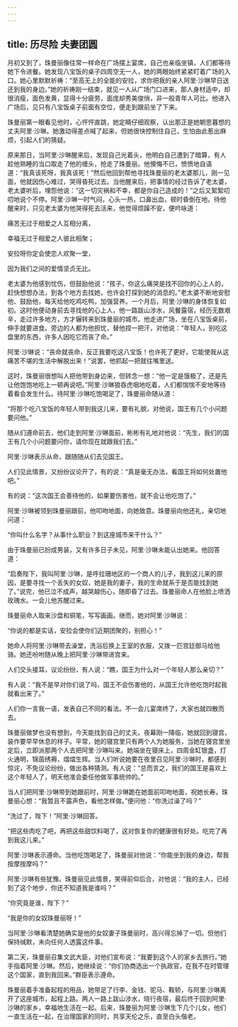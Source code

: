 ```yaml
---
---
---
```

title: 历尽险 夫妻团圆
---




月初又到了，珠曼丽像往常一样命在广场摆上宴席，自己也亲临坐镇，人们都等待她下令进餐。她发现八宝饭的桌子四周空无一人，她的两眼始终紧紧盯着广场的入口。她心里默默祈祷：“至高无上的全能的安拉，求你把我的亲人阿里·沙琳早日送还到我的身边。”她的祈祷刚一结束，就见一人从广场门口进来，那人身材适中，却很消瘦，面色发黄，显得十分疲劳，面庞却秀美俊俏，非一般青年人可比。他进入广场后，见只有八宝饭桌子前面有空位，便走到跟前坐了下来。

珠曼丽第一眼看见他时，心怦怦直跳，她定睛仔细观察，认出那正是她朝思暮想的丈夫阿里·沙琳。她激动得差点喊了起来，但她很快控制住自己，生怕由此惹出麻烦，引起人们的猜疑。

原来那日，当阿里·沙琳醒来后，发现自己光着头，他明白自己遭到了暗算，有人趁他熟睡的当口取走了他的缠头，抢走了珠曼丽。他懊悔不已，愤愤地自语道：“我真该死呀，我真该死！”然后他回到帮他寻找珠曼丽的老太婆那儿，刚一见面，他就因伤心难过，哭得昏死过去。当他醒来后，把事情的经过告诉了老太婆，老太婆听后，埋怨他说：“这一切灾祸和不幸，都是你自己造成的！”之后又絮絮叨叨地说个不停。阿里·沙琳一时气闷，心头一热，口鼻出血，顿时昏倒在地。待他醒来时，只见老太婆为他哭得死去活来，他觉得烦躁不安，便吟咏道：

痛苦无过于相爱之人互相分离，

幸福无过于相爱之人彼此相聚；

安拉呀你定会使恋人欢聚一堂，

因为我们之间的爱情坚贞无比。



老太婆为他感到忧伤，但鼓励他说：“孩子，你这么痛哭是找不回你的心上人的，赶快想想办法，到各个地方去找她，也许会打探到她的消息的。”老太婆不断地安慰他、鼓励他，每天给他吃鸡吃鸭，加强营养。一个月后，阿里·沙琳的身体恢复如初。这时他便动身前去寻找他的心上人，他一路跋山涉水，风餐露宿，经历无数艰辛，走过许多地方，方才辗转来到珠曼丽的城市。他走进广场，坐在八宝饭桌前，伸手就要进食。旁边的人都为他担忧，替他捏一把汗，对他说：“年轻人，别吃这盘里的东西，许多人因吃它而丧了命。”

阿里·沙琳说：“丧命就丧命，反正我要吃这八宝饭！也许死了更好，它能使我从这痛苦不堪的生活中解脱出来！”说罢，他抓起一把就往嘴里送。

这时，珠曼丽很想叫人把他带到身边来，但转念一想：“他一定是饿极了，还是先让他饱饱地吃上一顿再说吧。”阿里·沙琳狼吞虎咽地吃着，人们都惴惴不安地等待着看会发生什么。待阿里·沙琳吃饱喝足了，珠曼丽命随从道：

“将那个吃八宝饭的年轻人带到我这儿来，要有礼貌，对他说，国王有几个小问题要问他。”

随从们遵命前去，他们走到阿里·沙琳面前，彬彬有礼地对他说：“先生，我们的国王有几个小问题要问你，请你现在就跟我们去。”

阿里·沙琳表示从命，跟随随从们去见国王。

人们见此情景，又纷纷议论开了，有的说：“真是毫无办法，看国王将如何处置他吧。”

有的说：“这次国王会善待他的，如果要伤害他，就不会让他吃饱了。”

阿里·沙琳被领到珠曼丽跟前，他叩吻地面，向她致意。珠曼丽向他还礼，亲切地问道：

“你叫什么名字？从事什么职业？到这座城市来干什么？”

由于珠曼丽已扮成男装，又有许多日子未见，阿里·沙琳未能认出她来。他回答道：

“启奏陛下，我叫阿里·沙琳，是呼拉珊地区的一个商人的儿子，我到这儿来的原因，是要寻找一个丢失的女奴，她是我的妻子，我的生命就系于是否能找到她了。”说完，他已泣不成声，越哭越伤心，随即昏了过去。珠曼丽命人在他脸上喷洒玫瑰水。一会儿他苏醒过来。

珠曼丽命人取来沙盘和铜笔，写写画画。继而，她对阿里·沙琳说：

“你说的都是实话，安拉会使你们近期团聚的，别担心！”

她命人将阿里·沙琳带去澡堂，洗浴后换上王室的衣服，又拨一匹宫廷御马给他骑。她还吩咐随从晚上把阿里·沙琳带进宫来。

人们交头接耳，议论纷纷，有人说：“瞧，国王为什么对一个年轻人那么亲切？”

有人说：“我不是早对你们说了吗，国王不会伤害他的，从国王允许他吃饱时起我就看出来了。”

人们你一言我一语，发表自己不同的看法。不一会儿宴席终了，大家也就四散而去。

珠曼丽做梦也没有想到，今天能找到自己的丈夫。夜幕刚一降临，她就回到寝宫，装作要早早休息的样子。平常，她的寝宫里只有两个人为她服务，当她在寝宫里坐定后，立即派那两个人去把阿里·沙琳叫来。她端坐在寝床上，四周金缸银盏，灯火通明，锦茵绣褥，熠熠生辉。当人们听说她要在夜里召见阿里·沙琳时，都感到惊诧，不免议论纷纷，做出各种猜测。有人说：“总而言之，我们的国王是喜欢上这个年轻人了，明天他准会委任他做军事统帅的。”

当人们把阿里·沙琳带到她跟前时，阿里·沙琳跪在她面前叩吻地面，祝她长寿。珠曼丽心想：“我暂且不露声色，看他怎样做。”便问他：“你洗过澡了吗？”

“洗过了，陛下！”阿里·沙琳回答。

“把这些肉吃了吧，再把这些甜饮料喝了，这对恢复你的健康很有好处。吃完了再到我这儿来。”

阿里·沙琳表示遵命。当他吃饱喝足了，珠曼丽对他说：“你能坐到我的身边，帮我按摩按摩吗？”

阿里·沙琳有些犹豫。珠曼丽见此情景，笑得前仰后合，对他说：“我的主人，已经到了这个地步，你还不知道我是谁吗？”

“你究竟是谁，陛下？”

“我是你的女奴珠曼丽呀！”

当阿里·沙琳看清楚她确实是他的女奴妻子珠曼丽时，高兴得忘掉了一切。但他们保持缄默，未向任何人透露这件事。

第二天，珠曼丽召集文武大臣，对他们宣布说：“我要到这个人的家乡去旅行。”她手指着阿里·沙琳。然后，她继续说：“你们协商选出一个执政官，在我不在时管理这个国家，直到我回来。”群臣表示遵命。

珠曼丽着手准备起程的用品，她带足了行李、金钱、驼马、鞍轿，与阿里·沙琳离开了这座城市，起程上路。两人一路上跋山涉水，晓行夜宿，最后终于回到阿里·沙琳的家乡，幸福地生活在一起。后来，珠曼丽为阿里·沙琳生下几个儿女，他们一直生活在一起，在治理国家的同时，共享天伦之乐，直至白头偕老。